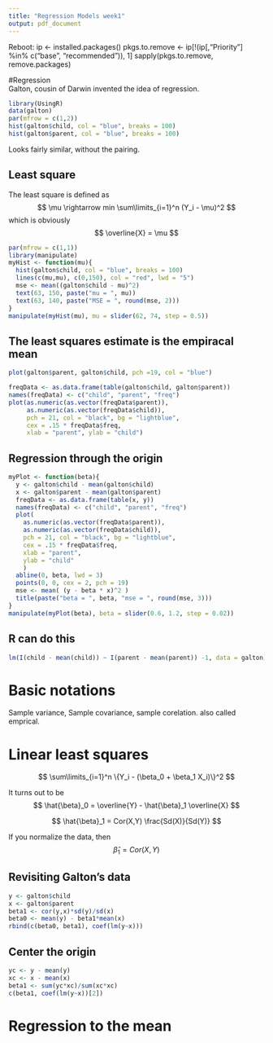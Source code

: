 ```yaml
---
title: "Regression Models week1"
output: pdf_document
---
```

Reboot:
ip <- installed.packages()
pkgs.to.remove <- ip[!(ip[,"Priority"] %in% c("base", "recommended")), 1]
sapply(pkgs.to.remove, remove.packages)

#Regression  
Galton, cousin of Darwin invented the idea of regression.

```r
library(UsingR)
data(galton)
par(mfrow = c(1,2))
hist(galton$child, col = "blue", breaks = 100)
hist(galton$parent, col = "blue", breaks = 100)
```

Looks fairly similar, without the pairing. 

## Least square  
The least square is defined as 
$$
\mu \rightarrow min \sum\limits_{i=1}^n (Y_i - \mu)^2
$$
which is obviously
$$
\overline{X} = \mu
$$

```r
par(mfrow = c(1,1))
library(manipulate)
myHist <- function(mu){
  hist(galton$child, col = "blue", breaks = 100)
  lines(c(mu,mu), c(0,150), col = "red", lwd = "5")
  mse <- mean((galton$child - mu)^2)
  text(63, 150, paste("mu = ", mu))
  text(63, 140, paste("MSE = ", round(mse, 2)))
}
manipulate(myHist(mu), mu = slider(62, 74, step = 0.5))
```

## The least squares estimate is the empiracal mean  
```r
plot(galton$parent, galton$child, pch =19, col = "blue")

freqData <- as.data.frame(table(galton$child, galton$parent))
names(freqData) <- c("child", "parent", "freq")
plot(as.numeric(as.vector(freqData$parent)), 
     as.numeric(as.vector(freqData$child)),
     pch = 21, col = "black", bg = "lightblue",
     cex = .15 * freqData$freq, 
     xlab = "parent", ylab = "child")
```

## Regression through the origin

```r
myPlot <- function(beta){
  y <- galton$child - mean(galton$child)
  x <- galton$parent - mean(galton$parent)
  freqData <- as.data.frame(table(x, y))
  names(freqData) <- c("child", "parent", "freq")
  plot(
    as.numeric(as.vector(freqData$parent)), 
    as.numeric(as.vector(freqData$child)),
    pch = 21, col = "black", bg = "lightblue",
    cex = .15 * freqData$freq, 
    xlab = "parent", 
    ylab = "child"
    )
  abline(0, beta, lwd = 3)
  points(0, 0, cex = 2, pch = 19)
  mse <- mean( (y - beta * x)^2 )
  title(paste("beta = ", beta, "mse = ", round(mse, 3)))
}
manipulate(myPlot(beta), beta = slider(0.6, 1.2, step = 0.02))
```

## R can do this 

```r
lm(I(child - mean(child)) ~ I(parent - mean(parent)) -1, data = galton)
```

# Basic notations

Sample variance, Sample covariance, sample corelation. also called emprical. 

# Linear least squares

$$
\sum\limits_{i=1}^n \{Y_i - (\beta_0 + \beta_1 X_i)\}^2
$$

It turns out to be
$$
\hat{\beta}_0 = \overline{Y} - \hat{\beta}_1 \overline{X}
$$

$$
\hat{\beta}_1 = Cor(X,Y) \frac{Sd(X)}{Sd(Y)}
$$

If you normalize the data, then
$$
\hat{\beta}_1 = Cor(X,Y)
$$

## Revisiting Galton's data
```r
y <- galton$child
x <- galton$parent
beta1 <- cor(y,x)*sd(y)/sd(x)
beta0 <- mean(y) - beta1*mean(x)
rbind(c(beta0, beta1), coef(lm(y~x)))
```

## Center the origin
```r
yc <- y - mean(y)
xc <- x - mean(x)
beta1 <- sum(yc*xc)/sum(xc*xc)
c(beta1, coef(lm(y~x))[2])
```

# Regression to the mean

